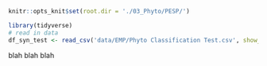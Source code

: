 ```r
knitr::opts_knit$set(root.dir = './03_Phyto/PESP/')
```

```r
library(tidyverse)
# read in data
df_syn_test <- read_csv('data/EMP/Phyto Classification Test.csv', show_col_types = FALSE)
```

blah blah blah